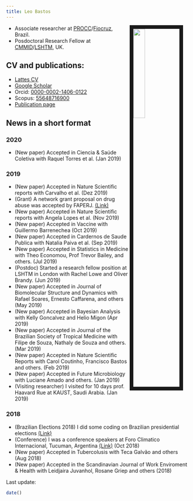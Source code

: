 ```yaml
---
title: Leo Bastos
---
```


<link rel="stylesheet" href="styles.css" type="text/css">

<img src="files/fotoLeo2.jpg" style="width:25%; border:10px solid; margin-right: 20px" align="right">


- Associate researcher at [PROCC](http://www.procc.fiocruz.br)/[Fiocruz](http://www.fiocruz.br), Brazil.
- Posdoctoral Research Fellow at [CMMID](https://www.lshtm.ac.uk/research/centres/centre-mathematical-modelling-infectious-diseases)/[LSHTM](https://www.lshtm.ac.uk/), UK.


## CV and publications:

- [Lattes CV](http://lattes.cnpq.br/5241799121437269)
- [Google Scholar](http://scholar.google.com.au/citations?user=9e3_tSsAAAAJ&hl=en)
- Orcid: [0000-0002-1406-0122](https://orcid.org/0000-0002-1406-0122)
- Scopus: [55648716900](https://www.scopus.com/authid/detail.uri?authorId=55648716900)
- [Publication page](publications.html)


## News in a short format


### 2020

- (New paper) Accepted in Ciencia & Saúde Coletiva with Raquel Torres et al. (Jan 2019)

### 2019

- (New paper) Accepted in Nature Scientific reports with Carvalho et al. (Dez 2019)
- (Grant) A network grant proposal on drug abuse was accepted by FAPERJ. [(Link)](http://www.faperj.br/?id=3888.2.7)
- (New paper) Accepted in Nature Scientific reports with Angela Lopes et al. (Nov 2019)
- (New paper) Accepted in Vaccine with Guillermo Barrenechea (Oct 2019)
- (New paper) Accepted in Cardernos de Saude Publica with Natalia Paiva et al. (Sep 2019)
- (New paper) Accepted in Statistics in Medicine with Theo Economou, Prof Trevor Bailey, and others. (Jul 2019)
- (Postdoc) Started a research fellow position at LSHTM in London with Rachel Lowe and Oliver Brandy. (Jun 2019)
- (New paper) Accepted in Journal of Biomolecular Structure and Dynamics with Rafael Soares, Ernesto Caffarena, and others (May 2019)
- (New paper) Accepted in Bayesian Analysis with Kelly Goncalvez and Helio Migon (Apr 2019)
- (New paper) Accepted in Journal of the Brazilian Society of Tropical Medicine with Filipe de Souza, Nathaly de Souza and others. (Mar 2019)
- (New paper) Accepted in Nature Scientific Reports with Carol Coutinho, Francisco Bastos and others. (Feb 2019)
- (New paper) Accepted in Future Microbiology with Luciane Amado and others. (Jan 2019)
- (Visiting researcher) I visited for 10 days prof. Haavard Rue at KAUST, Saudi Arabia.  (Jan 2019)

### 2018

- (Brazilian Elections 2018) I did some coding on Brazilian presidential elections [(Link)](eleicoes2018.html)
- (Conference) I was a conference speakers at Foro Climatico Internacional, Tucuman, Argentina [(Link)](https://climactivo.com)  (Oct 2018)
- (New paper) Accepted in Tubercolusis with Teca Galvão and others (Aug 2018)
- (New paper) Accepted in the Scandinavian Journal of Work Enviroment & Health with Leidjaira Juvanhol, Rosane Griep and others (2018)

Last update:
```r
date()
```
